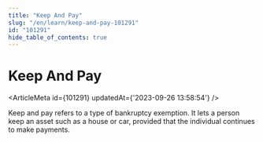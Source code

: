 ```yaml
---
title: "Keep And Pay"
slug: "/en/learn/keep-and-pay-101291"
id: "101291"
hide_table_of_contents: true
---
```



# Keep And Pay

<ArticleMeta id={101291} updatedAt={'2023-09-26 13:58:54'} />
<div className='border-solid border-b border-t-0 my-4 border-[var(--ifm-color-gray-300)]' />

Keep and pay refers to a type of bankruptcy exemption. It lets a person keep an asset such as a house or car, provided that the individual continues to make payments.
